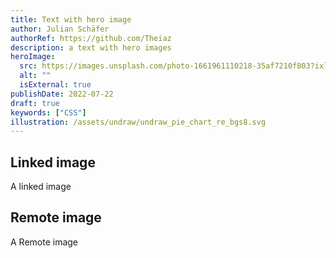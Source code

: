 ```yaml
---
title: Text with hero image
author: Julian Schäfer
authorRef: https://github.com/Theiaz
description: a text with hero images
heroImage:
  src: https://images.unsplash.com/photo-1661961110218-35af7210f803?ixlib=rb-1.2.1&ixid=MnwxMjA3fDF8MHxwaG90by1wYWdlfHx8fGVufDB8fHx8&auto=format&fit=crop&w=1170&q=80.jpg
  alt: ""
  isExternal: true
publishDate: 2022-07-22
draft: true
keywords: ["CSS"]
illustration: /assets/undraw/undraw_pie_chart_re_bgs8.svg
---
```



## Linked image

A linked image

<PictureWithLink src={img} alt="" />

## Remote image

A Remote image

<PictureWithLink
  src="https://images.unsplash.com/photo-1661961110218-35af7210f803?ixlib=rb-1.2.1&ixid=MnwxMjA3fDF8MHxwaG90by1wYWdlfHx8fGVufDB8fHx8&auto=format&fit=crop&w=1170&q=80.jpg"
  alt=""
  isExternalSrc="true"
/>

